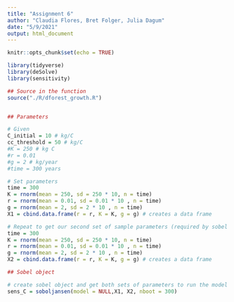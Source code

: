 ```yaml
---
title: "Assignment 6"
author: "Claudia Flores, Bret Folger, Julia Dagum"
date: "5/9/2021"
output: html_document
---
```


```r
knitr::opts_chunk$set(echo = TRUE)

library(tidyverse)
library(deSolve)
library(sensitivity)
```

```r
## Source in the function
source("./R/dforest_growth.R")


## Parameters

# Given
C_initial = 10 # kg/C
cc_threshold = 50 # kg/C
#K = 250 # kg C
#r = 0.01
#g = 2 # kg/year
#time = 300 years

# Set parameters
time = 300
K = rnorm(mean = 250, sd = 250 * 10, n = time)
r = rnorm(mean = 0.01, sd = 0.01 * 10 , n = time)
g = rnorm(mean = 2, sd = 2 * 10 , n = time)
X1 = cbind.data.frame(r = r, K = K, g = g) # creates a data frame

# Repeat to get our second set of sample parameters (required by sobel function)
time = 300
K = rnorm(mean = 250, sd = 250 * 10, n = time)
r = rnorm(mean = 0.01, sd = 0.01 * 10 , n = time)
g = rnorm(mean = 2, sd = 2 * 10 , n = time)
X2 = cbind.data.frame(r = r, K = K, g = g) # creates a data frame
```

```r
## Sobel object

# create sobel object and get both sets of parameters to run the model
sens_C = soboljansen(model = NULL,X1, X2, nboot = 300) 
```

